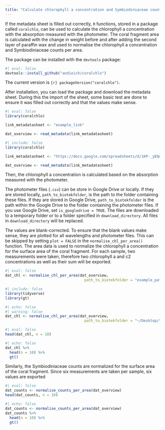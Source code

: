 ```yaml
---
title: "Calculate chlorophyll a concentration and Symbiodiniaceae counts"
---
```


If the metadata sheet is filled out correctly, `R` functions, stored in a package called `coralchlo`, can be used to calculate the chlorophyll a concentration with the absorption measured with the photometer. The coral fragment area is calculated with the change in weight before and after adding the second layer of paraffin wax and used to normalise the chlorophyll a concentration and Symbiodiniaceae counts per area.

The package can be installed with the `devtools` package:

```r
#| eval: false
devtools::install_github("andieich/coralchlo")
```

The current version is `{r} packageVersion("coralchlo")`.

After installation, you can load the package and download the metadata sheet. During this the import of the sheet, some basic test are done to ensure it was filled out correctly and that the values make sense.

```r
#| eval: false
library(coralchlo)

link_metadatasheet <- "example_link"

dat_overview <- read_metadata(link_metadatasheet)

```

```r
#| include: false
library(coralchlo)

link_metadatasheet <- "https://docs.google.com/spreadsheets/d/1KP-_yEQoHC9zHPlVpf3ob9BRJ60qNiGJsdZsO-l3ljw/edit?gid=0#gid=0"

dat_overview <- read_metadata(link_metadatasheet)

```

Then, the chlorophyll a concentration is calculated based on the absorption measured with the photometer.

The photometer files (`.csv`) can be store in Google Drive or locally. If they are stored locally, `path_to_biotekfolder`, is the path to the folder containing these files. If they are stored in Google Drive, `path_to_biotekfolder` is the path within the Google Drive to the folder containing the photometer files. If you use Google Drive, set `is_googledrive = TRUE`. The files are downloaded to a temporary folder or to a folder specified in `download_directory`. All files in `download_directory` will be replaced.

The values are blank-corrected. To ensure that the blank values make sense, they are plotted for all wavelengths and photometer files. This can be skipped by setting `plot = FALSE` in the `normalise_chl_per_area()` function. The area data is used to normalize the chlorophyll a concentration for the surface area of the coral fragment. For each sample, two measurements were taken, therefore two chlorophyll a and c2 concentrations as well as their sum will be exported.

```r
#| eval: false
dat_chl <- normalise_chl_per_area(dat_overview,
                                    path_to_biotekfolder = "example_path")

```

```r
#| include: false
library(tidyverse)
library(gt)
```

```r
#| echo: false
#| warning: false
dat_chl <- normalise_chl_per_area(dat_overview,
                                    path_to_biotekfolder = "~/Desktop/test_files")

```

```r
#| eval: false
head(dat_chl, n = 10)
```

```r
#| echo: false
dat_chl %>% 
  head(n = 10) %>% 
  gt()
```

Similarly, the Symbiodiniaceae counts are normalized for the surface area of the coral fragment. Since six measurements are taken per sample, six values are exported

```r
#| eval: false
dat_counts <- normalise_counts_per_area(dat_overview)
head(dat_counts, n = 10)
```

```r
#| echo: false
dat_counts <- normalise_counts_per_area(dat_overview)
dat_counts %>% 
  head(n = 10) %>% 
  gt()
```

